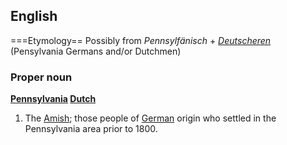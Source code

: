 ==English==
{{wikipedia}}
===Etymology==
Possibly from ''Pennsylfänisch'' + ''[[Deutscher]]en'' (Pensylvania Germans and/or Dutchmen)

===Proper noun===

'''[[Pennsylvania]] [[Dutch]]'''

#The [[Amish]]; those people of [[German]] origin who settled in the Pennsylvania area prior to 1800.